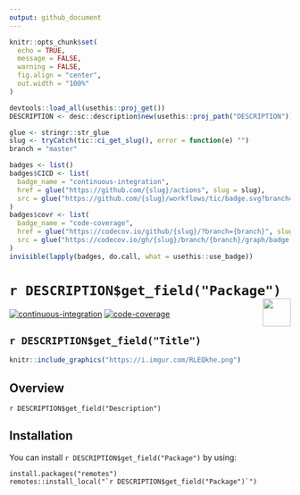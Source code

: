 ```yaml
---
output: github_document
---
```


```r
knitr::opts_chunk$set(
  echo = TRUE, 
  message = FALSE,
  warning = FALSE,
  fig.align = "center", 
  out.width = "100%"
)

devtools::load_all(usethis::proj_get())
DESCRIPTION <- desc::description$new(usethis::proj_path("DESCRIPTION"))
```

```r
glue <- stringr::str_glue
slug <- tryCatch(tic::ci_get_slug(), error = function(e) "")
branch = "master"

badges <- list()
badges$CICD <- list(
  badge_name = "continuous-integration", 
  href = glue("https://github.com/{slug}/actions", slug = slug), 
  src = glue("https://github.com/{slug}/workflows/tic/badge.svg?branch={branch}", slug = slug, branch = branch)
)
badges$covr <- list(
  badge_name = "code-coverage", 
  href = glue("https://codecov.io/github/{slug}/?branch={branch}", slug = slug, branch = branch), 
  src = glue("https://codecov.io/gh/{slug}/branch/{branch}/graph/badge.svg", slug = slug, branch = branch)
)
invisible(lapply(badges, do.call, what = usethis::use_badge))
```

# ``r DESCRIPTION$get_field("Package")`` <img src='https://i.imgur.com/cLcAYfz.png' align="right" height="50"/>

<!-- badges: start -->
[![continuous-integration](https://github.com/data-science-competitions/template.project/workflows/tic/badge.svg?branch=master)](https://github.com/data-science-competitions/template.project/actions)
[![code-coverage](https://codecov.io/gh/data-science-competitions/template.project/branch/master/graph/badge.svg)](https://codecov.io/github/data-science-competitions/template.project/?branch=master)
<!-- badges: end -->

`r DESCRIPTION$get_field("Title")`
---

```r
knitr::include_graphics("https://i.imgur.com/RLEQkhe.png")
```

## Overview

`r DESCRIPTION$get_field("Description")`

## Installation

You can install ``r DESCRIPTION$get_field("Package")`` by using:

```
install.packages("remotes")
remotes::install_local("`r DESCRIPTION$get_field("Package")`")
```
